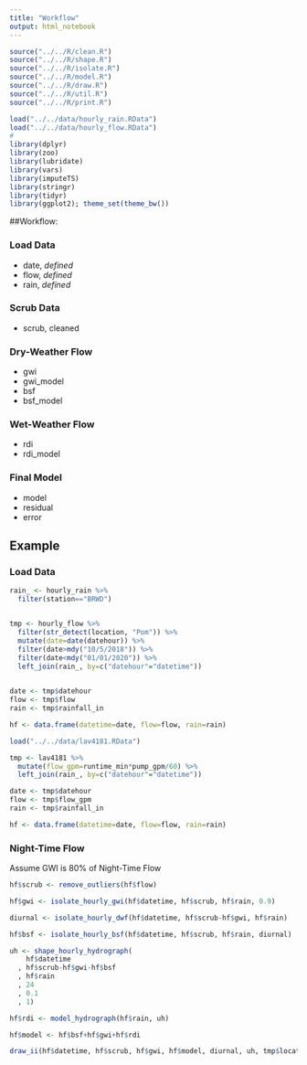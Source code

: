 ```yaml
---
title: "Workflow"
output: html_notebook
---
```


```r
source("../../R/clean.R")
source("../../R/shape.R")
source("../../R/isolate.R")
source("../../R/model.R")
source("../../R/draw.R")
source("../../R/util.R")
source("../../R/print.R")

load("../../data/hourly_rain.RData")
load("../../data/hourly_flow.RData")
# 
library(dplyr)
library(zoo)
library(lubridate)
library(vars)
library(imputeTS)
library(stringr)
library(tidyr)
library(ggplot2); theme_set(theme_bw())
```

##Workflow:

### Load Data
 
 - date, *defined*
 - flow, *defined*
 - rain, *defined*
 
### Scrub Data

 - scrub, cleaned

### Dry-Weather Flow

 - gwi
 - gwi_model
 - bsf
 - bsf_model
 
### Wet-Weather Flow

 - rdi
 - rdi_model
 
### Final Model

 - model
 - residual
 - error

## Example

### Load Data
```r
rain_ <- hourly_rain %>%
  filter(station=="BRWD")


tmp <- hourly_flow %>%
  filter(str_detect(location, "Pom")) %>%
  mutate(date=date(datehour)) %>%
  filter(date>mdy("10/5/2018")) %>% 
  filter(date<mdy("01/01/2020")) %>%
  left_join(rain_, by=c("datehour"="datetime"))
  

date <- tmp$datehour
flow <- tmp$flow
rain <- tmp$rainfall_in

hf <- data.frame(datetime=date, flow=flow, rain=rain)

load("../../data/lav4181.RData")

tmp <- lav4181 %>%
  mutate(flow_gpm=runtime_min*pump_gpm/60) %>%
  left_join(rain_, by=c("datehour"="datetime"))

date <- tmp$datehour
flow <- tmp$flow_gpm
rain <- tmp$rainfall_in

hf <- data.frame(datetime=date, flow=flow, rain=rain)
```
### Night-Time Flow
Assume GWI is 80% of Night-Time Flow
```r
hf$scrub <- remove_outliers(hf$flow)

hf$gwi <- isolate_hourly_gwi(hf$datetime, hf$scrub, hf$rain, 0.9)

diurnal <- isolate_hourly_dwf(hf$datetime, hf$scrub-hf$gwi, hf$rain)

hf$bsf <- isolate_hourly_bsf(hf$datetime, hf$scrub, hf$rain, diurnal)

uh <- shape_hourly_hydrograph(
    hf$datetime
  , hf$scrub-hf$gwi-hf$bsf
  , hf$rain
  , 24
  , 0.1
  , 1)

hf$rdi <- model_hydrograph(hf$rain, uh)

hf$model <- hf$bsf+hf$gwi+hf$rdi

draw_ii(hf$datetime, hf$scrub, hf$gwi, hf$model, diurnal, uh, tmp$location[1])
```
